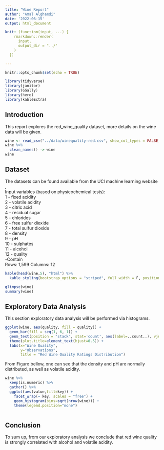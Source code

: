```yaml
---
title: "Wine Report"
author: "Amal Alghamdi"
date: '2022-06-15'
output: html_document

knit: (function(input, ...) {
    rmarkdown::render(
      input,
      output_dir = "../"
    )
  })

---
```


```r
knitr::opts_chunk$set(echo = TRUE)

library(tidyverse)
library(janitor)
library(GGally)
library(here)
library(kableExtra)

```

## Introduction
This report  explores the red_wine_quality dataset, more details on the wine data will be given.

```r
wine <- read_csv("../data/winequality-red.csv", show_col_types = FALSE)
wine %>% 
  clean_names() -> wine
wine 
```



## Dataset
The datasets can be found  available from the UCI machine learning website ,\
Input variables (based on physicochemical tests):\
1 - fixed acidity\
2 - volatile acidity\
3 - citric acid\
4 - residual sugar\
5 - chlorides\
6 - free sulfur dioxide\
7 - total sulfur dioxide\
8 - density\
9 - pH\
10 - sulphates\
11 - alcohol\
12 - quality \
-Contain\
Rows: 1,599
 Columns: 12

```r
kable(head(wine,5), "html") %>%
  kable_styling(bootstrap_options = "striped", full_width = F, position = "left")
```
```r
glimpse(wine)
summary(wine)
```
## Exploratory Data Analysis


This section exploratory data analysis will be performed via histograms. 


```r
ggplot(wine, aes(quality, fill = quality)) +
  geom_bar(fill = seq(1, 6, 1)) +
  geom_text(position = "stack", stat='count', aes(label=..count..), vjust = -0.5) +
  theme(plot.title=element_text(hjust=0.5)) +
  labs(x="Wine Quality",
       y="Observations",
       title = "Red Wine Quality Ratings Distribution")

```


From Figure bellow, one can see that the  density and pH  are normally distributed, as well as volatile acidity.    

```r
wine %>%
  keep(is.numeric) %>% 
  gather() %>% 
  ggplot(aes(value,fill=key)) +
    facet_wrap(~ key, scales = "free") +
    geom_histogram(bins=sqrt(nrow(wine))) +
    theme(legend.position="none")
    
```

## Conclusion

To sum up, from our exploratory analysis we conclude that red wine quality is strongly correlated with  alcohol and volatile acidity.












